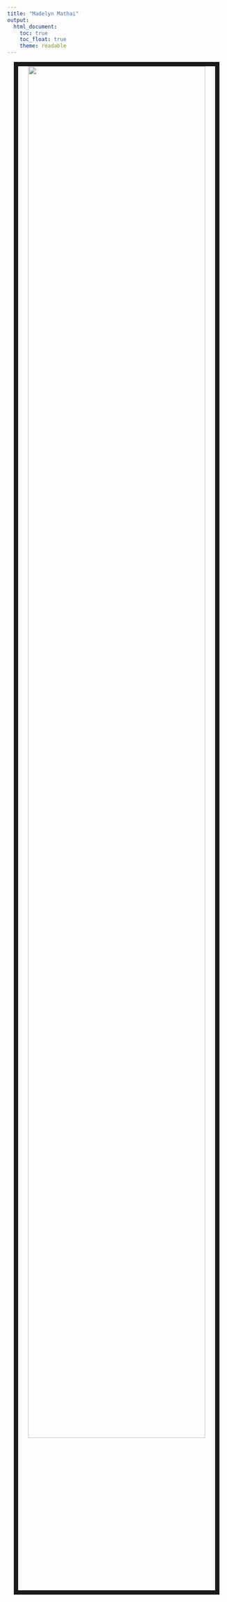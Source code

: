 ```yaml
---
title: "Madelyn Mathai"
output: 
  html_document:  
    toc: true  
    toc_float: true    
    theme: readable
---
```


<center><img src="MadelynHeadshot.jpg" style="width:90%; border:10px solid"></center>

